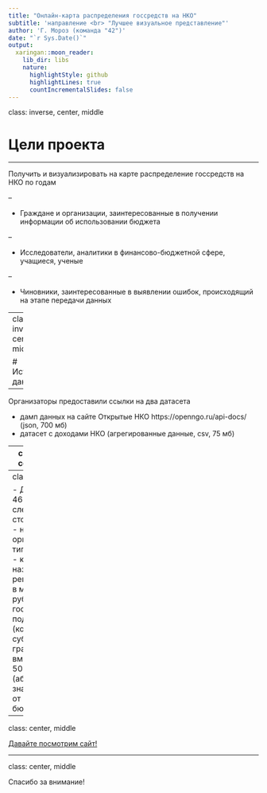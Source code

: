 ```yaml
---
title: "Онлайн-карта распределения госсредств на НКО"
subtitle: 'направление <br> "Лучшее визуальное представление"'
author: 'Г. Мороз (команда "42")'
date: "`r Sys.Date()`"
output:
  xaringan::moon_reader:
    lib_dir: libs
    nature:
      highlightStyle: github
      highlightLines: true
      countIncrementalSlides: false
---
```

class: inverse, center, middle

# Цели проекта

---

Получить и визуализировать на карте распределение госсредств на НКО по годам

--

- Граждане и организации, заинтересованные в получении информации об использовании бюджета

--

- Исследователи, аналитики в финансово-бюджетной сфере, учащиеся, ученые

--

- Чиновники, заинтересованные в выявлении ошибок, происходящий на этапе передачи данных

---
class: inverse, center, middle

# Источник данных

---

Организаторы предоставили ссылки на два датасета

* дамп данных на сайте Открытые НКО https://openngo.ru/api-docs/ (json, 700 мб)
* датасет с доходами НКО (агрегированные данные, csv, 75 мб)

---
class: inverse, center, middle

# Результаты

---
class: middle

- Данные (64 468  строк) со следующими столбцами:
    - год
    - название организации
    - тип организации
    - код региона
    - название региона
    - сумма в миллионах рублей
    - тип государственной поддержки (контракты, субсидии, гранты, все вместе)
- Сайт с 50 картами (абсолютные значения и доли от всего бюджета)

---

class: center, middle

[Давайте посмотрим сайт!](https://agricolamz.github.io/2018_mosfindata_hackathon_4/01_tax.html)

---

class: center, middle

Спасибо за внимание!